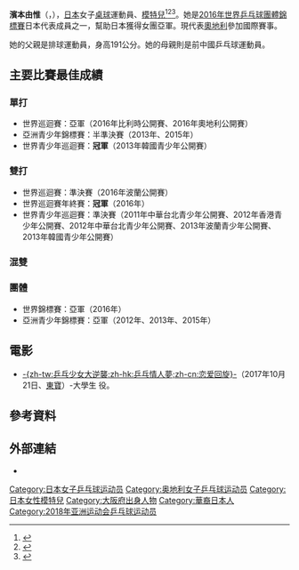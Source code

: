 {{noteTA|G1=Table Tennis}}
{{Infobox 乒乓球
| playername = 濱本由惟
| image = Yui Hamamoto WTTC2016 (cropped).jpg
| imagesize = 
| caption =
| fullname = 
| nicknames =
| nationality = {{JPN}}→{{AUT}}
| residence =
| playingstyle =
| equipment =
| hrank = 16（2017年2月）
| club = [[日本生命人壽保險公司|日本生命]]
| birthdate = {{birth date and age|1998|7|28}}
| birthplace = {{JPN}}[[大阪府|大阪府]][[大阪市|大阪市]][[此花區|此花區]]
| deathdate =
| deathplace =
| height = {{height|m=1.74}}
| weight = {{weight|kg=47}}
| medaltemplates =
{{MedalSport | 女子[[乒乓球|乒乓球]]}}
{{MedalCountry|{{JPN}}}}
{{MedalCompetition|[[世界乒乓球錦標賽|世界乒乓球錦標賽]]}}
{{MedalSilver|[[2016年世界乒乓球團體錦標賽|2016年 吉隆坡]]|女子團體}}
{{MedalCompetition|[[亞洲青少年乒乓球錦標賽|亞洲青少年乒乓球錦標賽]]}}
{{MedalSilver|[[2012年亞洲青少年乒乓球錦標賽|2012年 江陰]]|女子團體}}
{{MedalSilver|[[2013年亞洲青少年乒乓球錦標賽|2013年 多哈]]|女子團體}}
{{MedalSilver|[[2015年亞洲青少年乒乓球錦標賽|2015年 吉隆坡]]|女子團體}}
}}
{{japanese|japanese=浜本 由惟|kana=はまもと ゆい|romaji=Hamamoto Yui}}
'''濱本由惟'''（{{jpn|j=浜本 由惟|hg=はまもと ゆい|rm=Hamamoto Yui}}，{{bd|1998年|7月28日|catIdx=Hamamoto, Yui}}），[[日本|日本]]女子[[桌球|桌球]]運動員、[[模特兒|模特兒]]<ref>{{cite web|url=http://www.ittf.com/ittf_stats/stats_per_player.asp?player_id=117819|title=Stats Records - ITTF Statistics|deadurl=yes|archiveurl=https://web.archive.org/web/20160308130209/http://www.ittf.com/ittf_stats/stats_per_player.asp?player_id=117819|archivedate=2016-03-08}}</ref><ref>{{cite web|url=http://www.ittf.com/ittf_ranking/world_ranking_per_name.asp?Siniors=1&Player_ID=117819|title=World ranking Record for HAMAMOTO Yui (JPN)|deadurl=yes|archiveurl=https://web.archive.org/web/20160308132616/http://www.ittf.com/ittf_ranking/world_ranking_per_name.asp?Siniors=1&Player_ID=117819|archivedate=2016-03-08}}</ref><ref>{{cite web|url=http://www.ittfranking.com/cgi-bin/ttplayer.cgi?number=117819&lang=0&format=detailed|title=HAMAMOTO Yui (JPN) - ITTF Rankings|accessdate=2016-03-08|archive-date=2014-03-23|archive-url=https://web.archive.org/web/20140323015841/http://www.ittfranking.com/cgi-bin/ttplayer.cgi?number=117819&lang=0&format=detailed|dead-url=no}}</ref>。她是[[2016年世界乒乓球團體錦標賽|2016年世界乒乓球團體錦標賽]]日本代表成員之一，幫助日本獲得女團亞軍。現代表[[奧地利|奧地利]]參加國際賽事。

她的父親是排球運動員，身高191公分。她的母親則是前中國乒乓球運動員。

== 主要比賽最佳成績 ==
=== 單打 ===
* 世界巡迴賽：亞軍（2016年比利時公開賽、2016年奧地利公開賽）
* 亞洲青少年錦標賽：半準決賽（2013年、2015年）
* 世界青少年巡迴賽：'''冠軍'''（2013年韓國青少年公開賽）

=== 雙打 ===
* 世界巡迴賽：準決賽（2016年波蘭公開賽）
* 世界巡迴賽年終賽：'''冠軍'''（2016年）
* 世界青少年巡迴賽：準決賽（2011年中華台北青少年公開賽、2012年香港青少年公開賽、2012年中華台北青少年公開賽、2013年波蘭青少年公開賽、2013年韓國青少年公開賽）

=== 混雙 ===

=== 團體 ===
* 世界錦標賽：亞軍（2016年）
* 亞洲青少年錦標賽：亞軍（2012年、2013年、2015年）
==電影==
*[[乒乓情人夢|-{zh-tw:乒乓少女大逆襲;zh-hk:乒乓情人夢;zh-cn:恋爱回旋}-]]（2017年10月21日、[[東寶|東寶]]）-大學生 役。

== 參考資料 ==
{{reflist}}

== 外部連結 == 
* {{twitter|yu1do11}}

{{日本乒乓球}}

{{Authority control}}
{{DEFAULTSORT:Hamamoto, Yui}}
[[Category:日本女子乒乓球运动员|Category:日本女子乒乓球运动员]]
[[Category:奥地利女子乒乓球运动员|Category:奥地利女子乒乓球运动员]]
[[Category:日本女性模特兒|Category:日本女性模特兒]]
[[Category:大阪府出身人物|Category:大阪府出身人物]]
[[Category:華裔日本人|Category:華裔日本人]]
[[Category:2018年亚洲运动会乒乓球运动员|Category:2018年亚洲运动会乒乓球运动员]]